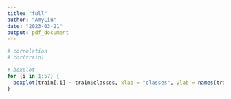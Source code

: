 ```yaml
---
title: "full"
author: "AmyLiu"
date: "2023-03-21"
output: pdf_document
---
```


```r
# correlation
# cor(train)

# boxplot 
for (i in 1:57) {
  boxplot(train[,i] ~ train$classes, xlab = "classes", ylab = names(train)[i])
}

```

